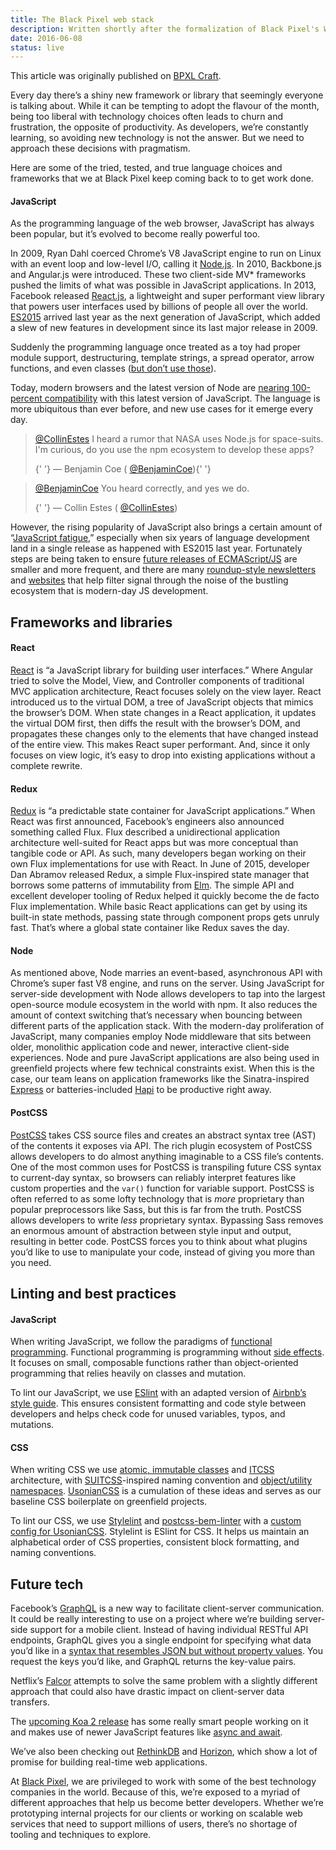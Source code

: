 ```yaml
---
title: The Black Pixel web stack
description: Written shortly after the formalization of Black Pixel's Web Services team, this post features our go-to tools and technologies for developing great experiences.
date: 2016-06-08
status: live
---
```



<Note>

This article was originally published on [BPXL Craft](https://medium.com/bpxl-craft).

</Note>

Every day there’s a shiny new framework or library that seemingly everyone is talking about. While it can be tempting to adopt the flavour of the month, being too liberal with technology choices often leads to churn and frustration, the opposite of productivity. As developers, we’re constantly learning, so avoiding new technology is not the answer. But we need to approach these decisions with pragmatism.

Here are some of the tried, tested, and true language choices and frameworks that we at Black Pixel keep coming back to to get work done.

#### JavaScript

As the programming language of the web browser, JavaScript has always been popular, but it’s evolved to become really powerful too.

In 2009, Ryan Dahl coerced Chrome’s V8 JavaScript engine to run on Linux with an event loop and low-level I/O, calling it [Node.js](https://nodejs.org/). In 2010, Backbone.js and Angular.js were introduced. These two client-side MV\* frameworks pushed the limits of what was possible in JavaScript applications. In 2013, Facebook released [React.js](https://facebook.github.io/react/), a lightweight and super performant view library that powers user interfaces used by billions of people all over the world. [ES2015](http://www.ecma-international.org/ecma-262/6.0/) arrived last year as the next generation of JavaScript, which added a slew of new features in development since its last major release in 2009.

<PostVideo src="./dam-break.mp4" />

Suddenly the programming language once treated as a toy had proper module support, destructuring, template strings, a spread operator, arrow functions, and even classes ([but don’t use those](https://github.com/joshburgess/not-awesome-es6-classes)).

Today, modern browsers and the latest version of Node are [nearing 100-percent compatibility](http://kangax.github.io/compat-table/es6/) with this latest version of JavaScript. The language is more ubiquitous than ever before, and new use cases for it emerge every day.

<blockquote>
  <p lang="en" dir="ltr">
    <a href="https://twitter.com/CollinEstes">@CollinEstes</a> I heard a rumor that NASA uses
    Node.js for space-suits. I&#39;m curious, do you use the npm ecosystem to develop these apps?
  </p>{' '}
  &mdash; Benjamin Coe (
  <a href="https://twitter.com/BenjaminCoe/status/738764829746286592">@BenjaminCoe</a>){' '}
</blockquote>

<blockquote>
  <p lang="en" dir="ltr">
    <a href="https://twitter.com/BenjaminCoe">@BenjaminCoe</a> You heard correctly, and yes we do.
  </p>{' '}
  &mdash; Collin Estes (
  <a href="https://twitter.com/collinestes/status/738765249407504384">@CollinEstes</a>)
</blockquote>

However, the rising popularity of JavaScript also brings a certain amount of “[JavaScript fatigue](https://medium.com/@ericclemmons/javascript-fatigue-48d4011b6fc4),” especially when six years of language development land in a single release as happened with ES2015 last year. Fortunately steps are being taken to ensure [future releases of ECMAScript/JS](http://www.2ality.com/2015/11/tc39-process.html) are smaller and more frequent, and there are many [roundup-style newsletters](http://javascriptweekly.com/) and [websites](http://www.echojs.com/) that help filter signal through the noise of the bustling ecosystem that is modern-day JS development.

## Frameworks and libraries

#### React

[React](https://facebook.github.io/react/) is “a JavaScript library for building user interfaces.” Where Angular tried to solve the Model, View, and Controller components of traditional MVC application architecture, React focuses solely on the view layer. React introduced us to the virtual DOM, a tree of JavaScript objects that mimics the browser’s DOM. When state changes in a React application, it updates the virtual DOM first, then diffs the result with the browser’s DOM, and propagates these changes only to the elements that have changed instead of the entire view. This makes React super performant. And, since it only focuses on view logic, it’s easy to drop into existing applications without a complete rewrite.

#### Redux

[Redux](http://redux.js.org/) is “a predictable state container for JavaScript applications.” When React was first announced, Facebook’s engineers also announced something called Flux. Flux described a unidirectional application architecture well-suited for React apps but was more conceptual than tangible code or API. As such, many developers began working on their own Flux implementations for use with React. In June of 2015, developer Dan Abramov released Redux, a simple Flux-inspired state manager that borrows some patterns of immutability from [Elm](https://github.com/evancz/elm-architecture-tutorial). The simple API and excellent developer tooling of Redux helped it quickly become the de facto Flux implementation. While basic React applications can get by using its built-in state methods, passing state through component props gets unruly fast. That’s where a global state container like Redux saves the day.

#### Node

As mentioned above, Node marries an event-based, asynchronous API with Chrome’s super fast V8 engine, and runs on the server. Using JavaScript for server-side development with Node allows developers to tap into the largest open-source module ecosystem in the world with npm. It also reduces the amount of context switching that’s necessary when bouncing between different parts of the application stack. With the modern-day proliferation of JavaScript, many companies employ Node middleware that sits between older, monolithic application code and newer, interactive client-side experiences. Node and pure JavaScript applications are also being used in greenfield projects where few technical constraints exist. When this is the case, our team leans on application frameworks like the Sinatra-inspired [Express](http://expressjs.com/) or batteries-included [Hapi](http://hapijs.com/) to be productive right away.

#### PostCSS

[PostCSS](http://postcss.org/) takes CSS source files and creates an abstract syntax tree (AST) of the contents it exposes via API. The rich plugin ecosystem of PostCSS allows developers to do almost anything imaginable to a CSS file’s contents. One of the most common uses for PostCSS is transpiling future CSS syntax to current-day syntax, so browsers can reliably interpret features like custom properties and the `var()` function for variable support. PostCSS is often referred to as some lofty technology that is _more_ proprietary than popular preprocessors like Sass, but this is far from the truth. PostCSS allows developers to write _less_ proprietary syntax. Bypassing Sass removes an enormous amount of abstraction between style input and output, resulting in better code. PostCSS forces you to think about what plugins you’d like to use to manipulate your code, instead of giving you more than you need.

## Linting and best practices

<PostVideo src="./6ix-lint.mp4" />

#### JavaScript

When writing JavaScript, we follow the paradigms of [functional programming](https://drboolean.gitbooks.io/mostly-adequate-guide/content/). Functional programming is programming without [side effects](<https://en.wikipedia.org/wiki/Side_effect_(computer_science)>). It focuses on small, composable functions rather than object-oriented programming that relies heavily on classes and mutation.

To lint our JavaScript, we use [ESlint](http://eslint.org/) with an adapted version of [Airbnb’s style guide](https://github.com/airbnb/javascript). This ensures consistent formatting and code style between developers and helps check code for unused variables, typos, and mutations.

#### CSS

When writing CSS we use [atomic, immutable classes](http://csswizardry.com/2015/03/immutable-css/) and [ITCSS](https://www.youtube.com/watch?v=1OKZOV-iLj4) architecture, with [SUITCSS](https://suitcss.github.io/)-inspired naming convention and [object/utility namespaces](http://csswizardry.com/2015/03/more-transparent-ui-code-with-namespaces/). [UsonianCSS](https://github.com/bradcerasani/usoniancss) is a cumulation of these ideas and serves as our baseline CSS boilerplate on greenfield projects.

To lint our CSS, we use [Stylelint](http://stylelint.io/) and [postcss-bem-linter](https://github.com/postcss/postcss-bem-linter) with a [custom config for UsonianCSS](https://github.com/bradcerasani/stylelint-config-usoniancss). Stylelint is ESlint for CSS. It helps us maintain an alphabetical order of CSS properties, consistent block formatting, and naming conventions.

## Future tech

<PostVideo src="./future-tech.mp4" />

Facebook’s [GraphQL](http://graphql.org/docs/getting-started/) is a new way to facilitate client-server communication. It could be really interesting to use on a project where we’re building server-side support for a mobile client. Instead of having individual RESTful API endpoints, GraphQL gives you a single endpoint for specifying what data you’d like in a [syntax that resembles JSON but without property values](https://facebook.github.io/react/blog/2015/05/01/graphql-introduction.html#what-is-graphql). You request the keys you’d like, and GraphQL returns the key-value pairs.

Netflix’s [Falcor](https://netflix.github.io/falcor/) attempts to solve the same problem with a slightly different approach that could also have drastic impact on client-server data transfers.

The [upcoming Koa 2 release](https://github.com/koajs/koa/issues/533) has some really smart people working on it and makes use of newer JavaScript features like [async and await](https://zeit.co/blog/async-and-await).

We’ve also been checking out [RethinkDB](https://www.rethinkdb.com/) and [Horizon](https://horizon.io/), which show a lot of promise for building real-time web applications.

At [Black Pixel](https://blackpixel.com/), we are privileged to work with some of the best technology companies in the world. Because of this, we’re exposed to a myriad of different approaches that help us become better developers. Whether we’re prototyping internal projects for our clients or working on scalable web services that need to support millions of users, there’s no shortage of tooling and techniques to explore.
